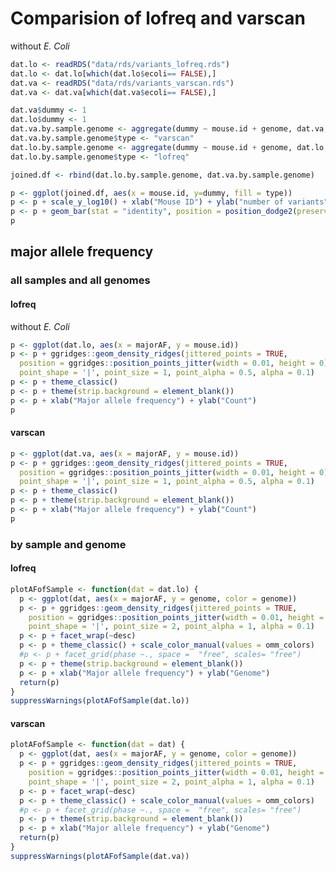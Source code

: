 # Comparision of lofreq and varscan

without _E. Coli_

```r
dat.lo <- readRDS("data/rds/variants_lofreq.rds")
dat.lo <- dat.lo[which(dat.lo$ecoli== FALSE),]
dat.va <- readRDS("data/rds/variants_varscan.rds")
dat.va <- dat.va[which(dat.va$ecoli== FALSE),]

dat.va$dummy <- 1
dat.lo$dummy <- 1
dat.va.by.sample.genome <- aggregate(dummy ~ mouse.id + genome, dat.va, sum)
dat.va.by.sample.genome$type <- "varscan"
dat.lo.by.sample.genome <- aggregate(dummy ~ mouse.id + genome, dat.lo, sum)
dat.lo.by.sample.genome$type <- "lofreq"

joined.df <- rbind(dat.lo.by.sample.genome, dat.va.by.sample.genome)

p <- ggplot(joined.df, aes(x = mouse.id, y=dummy, fill = type))
p <- p + scale_y_log10() + xlab("Mouse ID") + ylab("number of variants") + theme_classic()
p <- p + geom_bar(stat = "identity", position = position_dodge2(preserve = "single")) + facet_wrap(~ genome)
p
```

## major allele frequency 

### all samples and all genomes

#### lofreq

without _E. Coli_

```r
p <- ggplot(dat.lo, aes(x = majorAF, y = mouse.id))
p <- p + ggridges::geom_density_ridges(jittered_points = TRUE,
  position = ggridges::position_points_jitter(width = 0.01, height = 0),
  point_shape = '|', point_size = 1, point_alpha = 0.5, alpha = 0.1)
p <- p + theme_classic() 
p <- p + theme(strip.background = element_blank()) 
p <- p + xlab("Major allele frequency") + ylab("Count") 
p
```

#### varscan

```r
p <- ggplot(dat.va, aes(x = majorAF, y = mouse.id))
p <- p + ggridges::geom_density_ridges(jittered_points = TRUE,
  position = ggridges::position_points_jitter(width = 0.01, height = 0),
  point_shape = '|', point_size = 1, point_alpha = 0.5, alpha = 0.1)
p <- p + theme_classic() 
p <- p + theme(strip.background = element_blank()) 
p <- p + xlab("Major allele frequency") + ylab("Count") 
p
```

### by sample and genome
#### lofreq

```r
plotAFofSample <- function(dat = dat.lo) {
  p <- ggplot(dat, aes(x = majorAF, y = genome, color = genome))
  p <- p + ggridges::geom_density_ridges(jittered_points = TRUE,
    position = ggridges::position_points_jitter(width = 0.01, height = 0),
    point_shape = '|', point_size = 2, point_alpha = 1, alpha = 0.1)
  p <- p + facet_wrap(~desc)
  p <- p + theme_classic() + scale_color_manual(values = omm_colors)
  #p <- p + facet_grid(phase ~., space =  "free", scales= "free")
  p <- p + theme(strip.background = element_blank()) 
  p <- p + xlab("Major allele frequency") + ylab("Genome") 
  return(p)
}
suppressWarnings(plotAFofSample(dat.lo))
```

#### varscan

```r
plotAFofSample <- function(dat = dat) {
  p <- ggplot(dat, aes(x = majorAF, y = genome, color = genome))
  p <- p + ggridges::geom_density_ridges(jittered_points = TRUE,
    position = ggridges::position_points_jitter(width = 0.01, height = 0),
    point_shape = '|', point_size = 2, point_alpha = 1, alpha = 0.1)
  p <- p + facet_wrap(~desc)
  p <- p + theme_classic() + scale_color_manual(values = omm_colors)
  #p <- p + facet_grid(phase ~., space =  "free", scales= "free")
  p <- p + theme(strip.background = element_blank()) 
  p <- p + xlab("Major allele frequency") + ylab("Genome") 
  return(p)
}
suppressWarnings(plotAFofSample(dat.va))
```
